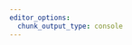 ```yaml
---
editor_options: 
  chunk_output_type: console
---
```


<!--
If you feel it necessary to include an appendix, put it in 61-appendix-a.rmd or later.
This file is needed to let R Markdown know that files after it are appendixes.
If you do not want an appendix, delete all the `6x-appendix-x.rmd` files
-->

\appendix
